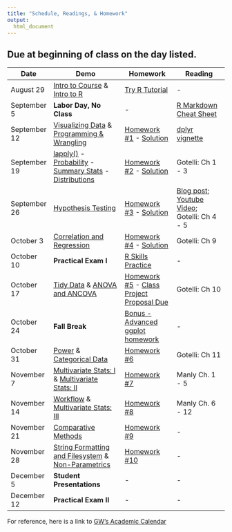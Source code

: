 ```yaml
---
title: "Schedule, Readings, & Homework" 
output: 
  html_document
---
```

 
## Due at beginning of class on the day listed. 


| Date  | Demo | Homework  | Reading |
| --------- | -------------------------  | ------------------ | ------------------ |
| August 29 | [Intro to Course](presentations/intro2course/intro2course.html) & [Intro to R](presentations/intro2R/intro2R.html)     | [Try R Tutorial](http://tryr.codeschool.com) | - |
| September 5 | **Labor Day, No Class** | - | [R Markdown Cheat Sheet](readings_pdf/rmarkdown-cheatsheet.pdf) |
| September 12 | [Visualizing Data](presentations/visualization/visualization.html) & [Programming & Wrangling](presentations/programming-wrangling/programming-wrangling.html) |  [Homework #1](homework_assignment_1.html) - [Solution](HW_1_solution.html) | [dplyr vignette](http://cran.rstudio.com/web/packages/dplyr/vignettes/introduction.html) | - |
| September 19|  [lapply()](presentations/lapply/lapply.html) - [Probability](presentations/probability/probability.html) - [Summary Stats](presentations/summary_stats/summary_stats.html)  - [Distributions](presentations/distributions/distributions.html)  |  [Homework #2](homework_assignment_2.html) - [Solution](HW_2_solution.html)| Gotelli: Ch 1 - 3 | - |
| September 26 | [Hypothesis Testing](presentations/hypothesis_testing/hypothesis_testing.html) | [Homework #3](homework_assignment_3.html) - [Solution](HW_3_solution.html) | [Blog post](https://oikosjournal.wordpress.com/2011/10/11/frequentist-vs-bayesian-statistics-resources-to-help-you-choose/); [Youtube Video](https://youtu.be/42QuXLucH3Q); Gotelli: Ch 4 - 5 | - | 
| October 3 | [Correlation and Regression](presentations/regression/regression.html) | [Homework #4](homework_assignment_4.html) - [Solution](HW_4_solution.html) | Gotelli: Ch 9  | 
| October 10| **Practical Exam I** | [R Skills Practice](R_Skills_Practice1.html) | - | - |
| October 17 |  [Tidy Data]() & [ANOVA and ANCOVA]() |  [Homework #5](homework_assignment_5.html) - [Class Project Proposal Due](project_proposal_questions.html) | Gotelli: Ch 10  | 
| October 24 |  **Fall Break** | [Bonus - Advanced ggplot homework](advanced_ggplot_homework.html) | - | - |
| October 31 | [Power]() & [Categorical Data]() |  [Homework #6]() |  Gotelli: Ch 11 |
| November 7 | [Multivariate Stats: I]() & [Multivariate Stats: II]() |  [Homework #7]() | Manly Ch. 1 - 5 | - | - |
| November 14 |   [Workflow]() & [Multivariate Stats: III]() |  [Homework #8]() | Manly Ch. 6 - 12 | 
| November	21 | [Comparative Methods]() | [Homework #9]()  | - | - |
| November 28 | [String Formatting and Filesystem]() & [Non-Parametrics]()  | [Homework #10]() | - | - | 
| December 5 | **Student Presentations** | - | - |
| December 12 | **Practical Exam II** | - | - | - |

For reference, here is a link to [GW's Academic Calendar](https://www.gwu.edu/academic-calendar)

